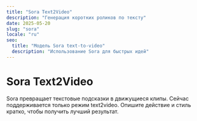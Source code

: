 ```yaml
---
title: "Sora Text2Video"
description: "Генерация коротких роликов по тексту"
date: 2025-05-20
slug: "sora"
locale: "ru"
seo:
  title: "Модель Sora text-to-video"
  description: "Использование Sora для быстрых идей"
---
```


# Sora Text2Video

Sora превращает текстовые подсказки в движущиеся клипы. Сейчас поддерживается только режим text2video.
Опишите действие и стиль кратко, чтобы получить лучший результат.
